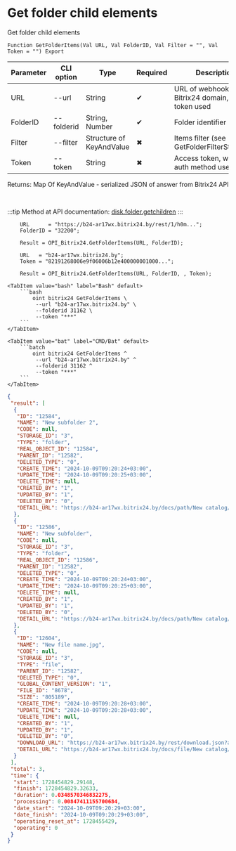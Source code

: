 ﻿---
sidebar_position: 7
---


# Get folder child elements
 Get folder child elements



`Function GetFolderItems(Val URL, Val FolderID, Val Filter = "", Val Token = "") Export`

  | Parameter | CLI option | Type | Required | Description |
  |-|-|-|-|-|
  | URL | --url | String | &#x2714; | URL of webhook or a Bitrix24 domain, when token used |
  | FolderID | --folderid | String, Number | &#x2714; | Folder identifier |
  | Filter | --filter | Structure of KeyAndValue | &#x2716; | Items filter (see GetFolderFilterStructure) |
  | Token | --token | String | &#x2716; | Access token, when app auth method used |

  
  Returns:  Map Of KeyAndValue - serialized JSON of answer from Bitrix24 API

<br/>

:::tip
Method at API documentation: [disk.folder.getchildren](https://dev.1c-bitrix.ru/rest_help/disk/folder/disk_folder_getchildren.php)
:::
<br/>



```bsl title="1C:Enterprise/OneScript code example"
    URL      = "https://b24-ar17wx.bitrix24.by/rest/1/h0m...";
    FolderID = "32200";

    Result = OPI_Bitrix24.GetFolderItems(URL, FolderID);

    URL   = "b24-ar17wx.bitrix24.by";
    Token = "82191268006e9f06006b12e400000001000...";

    Result = OPI_Bitrix24.GetFolderItems(URL, FolderID, , Token);
```
 

 <Tabs>
  
    <TabItem value="bash" label="Bash" default>
        ```bash
            oint bitrix24 GetFolderItems \
             --url "b24-ar17wx.bitrix24.by" \
             --folderid 31162 \
             --token "***"
        ```
    </TabItem>
  
    <TabItem value="bat" label="CMD/Bat" default>
        ```batch
            oint bitrix24 GetFolderItems ^
             --url "b24-ar17wx.bitrix24.by" ^
             --folderid 31162 ^
             --token "***"
        ```
    </TabItem>
</Tabs>


```json title="Result"
{
 "result": [
  {
   "ID": "12584",
   "NAME": "New subfolder 2",
   "CODE": null,
   "STORAGE_ID": "3",
   "TYPE": "folder",
   "REAL_OBJECT_ID": "12584",
   "PARENT_ID": "12582",
   "DELETED_TYPE": "0",
   "CREATE_TIME": "2024-10-09T09:20:24+03:00",
   "UPDATE_TIME": "2024-10-09T09:20:25+03:00",
   "DELETE_TIME": null,
   "CREATED_BY": "1",
   "UPDATED_BY": "1",
   "DELETED_BY": "0",
   "DETAIL_URL": "https://b24-ar17wx.bitrix24.by/docs/path/New catalog/New subfolder 2"
  },
  {
   "ID": "12586",
   "NAME": "New subfolder",
   "CODE": null,
   "STORAGE_ID": "3",
   "TYPE": "folder",
   "REAL_OBJECT_ID": "12586",
   "PARENT_ID": "12582",
   "DELETED_TYPE": "0",
   "CREATE_TIME": "2024-10-09T09:20:24+03:00",
   "UPDATE_TIME": "2024-10-09T09:20:25+03:00",
   "DELETE_TIME": null,
   "CREATED_BY": "1",
   "UPDATED_BY": "1",
   "DELETED_BY": "0",
   "DETAIL_URL": "https://b24-ar17wx.bitrix24.by/docs/path/New catalog/New subfolder"
  },
  {
   "ID": "12604",
   "NAME": "New file name.jpg",
   "CODE": null,
   "STORAGE_ID": "3",
   "TYPE": "file",
   "PARENT_ID": "12582",
   "DELETED_TYPE": "0",
   "GLOBAL_CONTENT_VERSION": "1",
   "FILE_ID": "8678",
   "SIZE": "805189",
   "CREATE_TIME": "2024-10-09T09:20:28+03:00",
   "UPDATE_TIME": "2024-10-09T09:20:28+03:00",
   "DELETE_TIME": null,
   "CREATED_BY": "1",
   "UPDATED_BY": "1",
   "DELETED_BY": "0",
   "DOWNLOAD_URL": "https://b24-ar17wx.bitrix24.by/rest/download.json?auth=6b2e0667006e9f06006b12e4000000010000072c4914d2a629a27f8e468fd6a8ba64ff&token=disk%7CaWQ9MTI2MDQmXz03bHFpaTl0bjV6aFk1SnFVY0szYU5RMVNSRHlWb2ZwcA%3D%3D%7CImRvd25sb2FkfGRpc2t8YVdROU1USTJNRFFtWHowM2JIRnBhVGwwYmpWNmFGazFTbkZWWTBzellVNVJNVk5TUkhsV2IyWndjQT09fDZiMmUwNjY3MDA2ZTlmMDYwMDZiMTJlNDAwMDAwMDAxMDAwMDA3MmM0OTE0ZDJhNjI5YTI3ZjhlNDY4ZmQ2YThiYTY0ZmYi.SL6HjOaIdsjTX1Tik1rou9x26mZ6E8LBmyKI4jcVsps%3D",
   "DETAIL_URL": "https://b24-ar17wx.bitrix24.by/docs/file/New catalog/New file name.jpg"
  }
 ],
 "total": 3,
 "time": {
  "start": 1728454829.29148,
  "finish": 1728454829.32633,
  "duration": 0.0348570346832275,
  "processing": 0.00847411155700684,
  "date_start": "2024-10-09T09:20:29+03:00",
  "date_finish": "2024-10-09T09:20:29+03:00",
  "operating_reset_at": 1728455429,
  "operating": 0
 }
}
```
